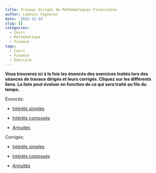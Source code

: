```yaml
---
title: Travaux dirigés de Mathématiques Financières
author: Ludovic Vigneron
date: '2022-11-14'
slug: []
categories:
  - Cours
  - Mathematique
  - Finance
tags:
  - Cours
  - Finance
  - Exercice
---
```


**Vous trouverez ici à la fois les énoncés des exercices traités lors des séances de travaux dirigés et leurs corrigés. Cliquez sur les différents liens. La liste peut évoluer en fonction de ce qui sera traité au fils du temps.**

Énoncés:

* [Intérêts simples](enonce/td1_en_v1.pdf)

* [Intérêts composés](enonce/td2_en_v1.pdf)

* [Annuités](enonce/td3_en_v1.pdf)

Corrigés: 

* [Intérêts simples](correction/td1_rep_v1.pdf)

* [Intérêts composés](correction/td2_rep_v1.pdf)

* [Annuités](correction/td3_rep_v1.pdf)


